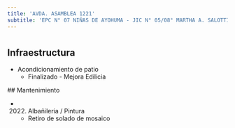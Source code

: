 ```yaml
---
title: 'AVDA. ASAMBLEA 1221'
subtitle: 'EPC N° 07 NIÑAS DE AYOHUMA - JIC N° 05/08° MARTHA A. SALOTTI - IFTS N° 27'
---
```


#
## Infraestructura

* Acondicionamiento de patio 
    + Finalizado - Mejora Edilicia 


 ## Mantenimiento

*  (2022) Albañileria / Pintura 
    + Retiro de solado de mosaico







